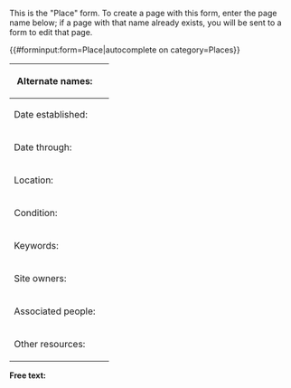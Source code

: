 <noinclude>
This is the "Place" form.
To create a page with this form, enter the page name below;
if a page with that name already exists, you will be sent to a form to edit that page.

{{#forminput:form=Place|autocomplete on category=Places}}

</noinclude><includeonly>
<div id="wikiPreview" style="display: none; padding-bottom: 25px; margin-bottom: 25px; border-bottom: 1px solid #AAAAAA;"></div>
{{{for template|Place}}}
{| class="formtable"
! Alternate names: 
| {{{field|Alternate names}}}
|-
! Date established: 
| {{Form:Date|Prefix=Established}}
|-
! Date through: 
| {{Form:Date|Prefix=Through}}
|-
! Location: 
| {{{field|Location}}}
{{Geolocation field set}}
|-
! Condition: 
| {{{field|Condition}}}
|-
! Keywords: 
| {{{field|Keywords}}}
|-
! Site owners: 
| {{{field|Site owners}}}
|-
! Associated people: 
| {{{field|Associated people}}}
|-
! Other resources: 
| {{{field|Other resources|holds template}}}
|}
{{{end template}}}

{{{for template|ExternalLink|multiple|embed in field=Place[Other resources]|add button text=Add resource}}}
{{:Form:ExternalLink}}
{{{end template}}}

'''Free text:'''

{{{standard input|free text|rows=10}}}
</includeonly>
